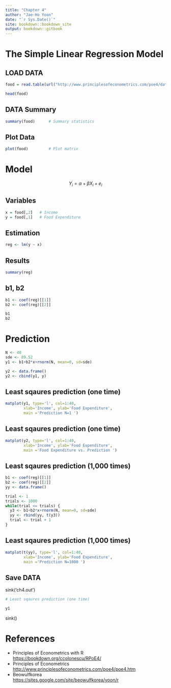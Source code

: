 ```yaml
--- 
title: "Chapter 4"
author: "Jae-Ho Yoon"
date: "`r Sys.Date()`"
site: bookdown::bookdown_site
output: bookdown::gitbook
---
```


# The Simple Linear Regression Model


## LOAD DATA 

```r
food = read.table(url("http://www.principlesofeconometrics.com/poe4/data/dat/food.dat"),header=F)
```

```r
head(food)         
```

## DATA Summary

```r
summary(food)      # Summary statistics 
```

## Plot Data

```r
plot(food)         # Plot matrix 
```


# Model

$$ Y_{i} = \alpha + \beta X_{i} + e_{i} $$


## Variables  

```r
x = food[,2]   # Income
y = food[,1]   # Food Expenditure
```


## Estimation 

```r
reg <- lm(y ~ x)
```


## Results

```r
summary(reg)  
```


##  b1, b2 

```r
b1 <- coef(reg)[[1]] 
b2 <- coef(reg)[[2]]

b1
b2
```

# Prediction   

```r
N <- 40
sde <- 89.52
y1 <- b1+b2*x+rnorm(N, mean=0, sd=sde)

y2 <- data.frame()
y2 <- cbind(y1, y)

```

## Least sqaures prediction (one time)  

```r
matplot(y1, type='l', col=1:40,
        xlab='Income', ylab='Food Expenditure', 
        main ='Prediction N=1 ')

```

## Least sqaures prediction (one time)  

```r
matplot(y2, type='l', col=1:40,
        xlab='Income', ylab='Food Expenditure', 
        main ='Food Expenditure vs. Prediction ')
```

## Least sqaures prediction (1,000 times)  

```r
b1 <- coef(reg)[[1]] 
b2 <- coef(reg)[[2]]
yy <- data.frame()

trial <- 1
trials <- 1000
while(trial <= trials) {
  y3 <- b1+b2*x+rnorm(N, mean=0, sd=sde)
  yy <- rbind(yy, t(y3))
  trial <- trial + 1
}

```

## Least sqaures prediction (1,000 times)  

```r
matplot(t(yy), type='l', col=1:40,
        xlab='Income', ylab='Food Expenditure', 
        main ='Prediction N=1000 ')
```

## Save DATA

sink('ch4.out')
```r
# Least sqaures prediction (one time) 

y1

```
sink()


# References 
- Principles of Econometrics with R 
<https://bookdown.org/ccolonescu/RPoE4/>
- Principles of Econometrics  
<http://www.principlesofeconometrics.com/poe4/poe4.htm>
- Beowulfkorea  
<https://sites.google.com/site/beowulfkorea/yoon/r> 


